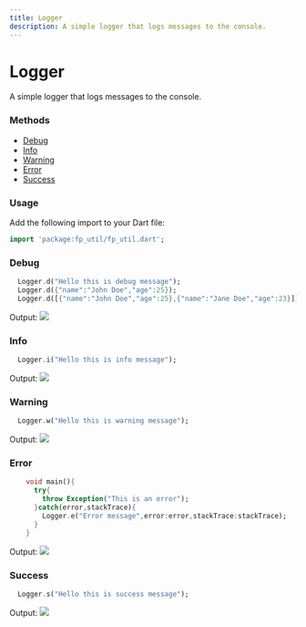 ```yaml
---
title: Logger
description: A simple logger that logs messages to the console.
---
```


# Logger
A simple logger that logs messages to the console.

### Methods
- [Debug](/logger#debug)
- [Info](/logger#info)
- [Warning](/logger#warning)
- [Error](/logger#error)
- [Success](/logger#success)

### Usage
Add the following import to your Dart file:
```dart
import 'package:fp_util/fp_util.dart';
```

### Debug
```dart title="Log Debug Message"
  Logger.d("Hello this is debug message");
  Logger.d({"name":"John Doe","age":25});
  Logger.d([{"name":"John Doe","age":25},{"name":"Jane Doe","age":23}]);
```
Output:
<Image src="/assets/debug.png"/>

### Info
```dart title="Log Info Message"
  Logger.i("Hello this is info message");
```
Output:
<Image src="/assets/info.png"/>

### Warning
```dart title="Log Warning Message"
  Logger.w("Hello this is warning message");
```
Output:
<Image src="/assets/warning.png"/>

### Error
```dart title="Log Error Message"
    void main(){
      try{
        throw Exception("This is an error");
      }catch(error,stackTrace){
        Logger.e("Error message",error:error,stackTrace:stackTrace);
      }
    }
```
Output:
<Image src="/assets/error.png"/>

### Success
```dart title="Log Success Message"
  Logger.s("Hello this is success message");
```
Output:
<Image src="/assets/success.png"/>